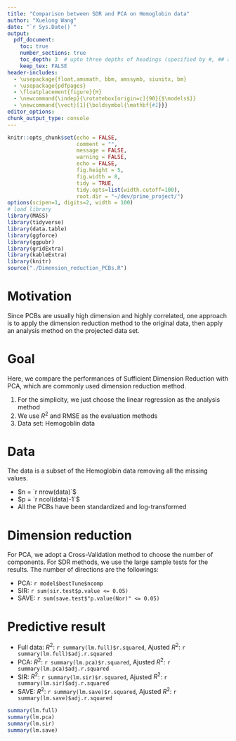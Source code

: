 ```yaml
---
title: "Comparison between SDR and PCA on Hemoglobin data"
author: "Xuelong Wang"
date: "`r Sys.Date()`"
output: 
  pdf_document:
    toc: true
    number_sections: true
    toc_depth: 3  # upto three depths of headings (specified by #, ## and ###)
    keep_tex: FALSE
header-includes:
  - \usepackage{float,amsmath, bbm, amssymb, siunitx, bm}
  - \usepackage{pdfpages}
  - \floatplacement{figure}{H}
  - \newcommand{\indep}{\rotatebox[origin=c]{90}{$\models$}}
  - \newcommand{\vect}[1]{\boldsymbol{\mathbf{#1}}}
editor_options: 
chunk_output_type: console
---
```

    
```r
knitr::opts_chunk$set(echo = FALSE, 
                      comment = "", 
                      message = FALSE, 
                      warning = FALSE, 
                      echo = FALSE, 
                      fig.height = 5,
                      fig.width = 8,
                      tidy = TRUE,
                      tidy.opts=list(width.cutoff=100),
                      root.dir = "~/dev/prime_project/")
options(scipen=1, digits=2, width = 100)
# load library
library(MASS)
library(tidyverse)
library(data.table)
library(ggforce)
library(ggpubr)
library(gridExtra)
library(kableExtra)
library(knitr)
source("./Dimension_reduction_PCBs.R")
```

# Motivation 
Since PCBs are usually high dimension and highly correlated, one approach is to apply the dimension reduction method to the original data, then apply an analysis method on the projected data set. 

# Goal
Here, we compare the performances of Sufficient Dimension Reduction with PCA, which are commonly used dimension reduction method. 

1. For the simplicity, we just choose the linear regression as the analysis method  
1. We use $R^2$ and RMSE as the evaluation methods  
1. Data set: Hemogoblin data   

# Data
The data is a subset of the Hemoglobin data removing all the missing values. 

- $n = `r nrow(data)`$  
- $p = `r ncol(data)-1`$  
- All the PCBs have been standardized and log-transformed

# Dimension reduction
For PCA, we adopt a Cross-Validation method to choose the number of components. For SDR methods, we use the large sample tests for the results. The number of directions are the followings:

- PCA: `r model$bestTune$ncomp`
- SIR: `r sum(sir.test$p.value <= 0.05)`
- SAVE: `r sum(save.test$"p.value(Nor)" <= 0.05)`

# Predictive result 

- Full data: $R^2$: `r summary(lm.full)$r.squared`, Ajusted $R^2$: `r summary(lm.full)$adj.r.squared`
- PCA: $R^2$: `r summary(lm.pca)$r.squared`, Ajusted $R^2$: `r summary(lm.pca)$adj.r.squared`
- SIR: $R^2$: `r summary(lm.sir)$r.squared`, Ajusted $R^2$: `r summary(lm.sir)$adj.r.squared`
- SAVE: $R^2$: `r summary(lm.save)$r.squared`, Ajusted $R^2$: `r summary(lm.save)$adj.r.squared`


```r
summary(lm.full)
summary(lm.pca)
summary(lm.sir)
summary(lm.save)
```